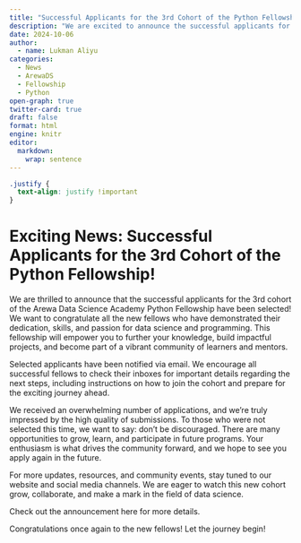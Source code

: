 ```yaml
---
title: "Successful Applicants for the 3rd Cohort of the Python Fellowship"
description: "We are excited to announce the successful applicants for the 3rd cohort of the Arewa Data Science Academy Python Fellowship."
date: 2024-10-06
author:
  - name: Lukman Aliyu
categories:
  - News
  - ArewaDS
  - Fellowship
  - Python
open-graph: true
twitter-card: true
draft: false
format: html
engine: knitr
editor: 
  markdown: 
    wrap: sentence
---
```


```css
.justify {
  text-align: justify !important
}
```

::: justify

# Exciting News: Successful Applicants for the 3rd Cohort of the Python Fellowship!  {.justify}

We are thrilled to announce that the successful applicants for the 3rd cohort of the Arewa Data Science Academy Python Fellowship have been selected! We want to congratulate all the new fellows who have demonstrated their dedication, skills, and passion for data science and programming. This fellowship will empower you to further your knowledge, build impactful projects, and become part of a vibrant community of learners and mentors.

Selected applicants have been notified via email. We encourage all successful fellows to check their inboxes for important details regarding the next steps, including instructions on how to join the cohort and prepare for the exciting journey ahead.

We received an overwhelming number of applications, and we're truly impressed by the high quality of submissions. To those who were not selected this time, we want to say: don't be discouraged. There are many opportunities to grow, learn, and participate in future programs. Your enthusiasm is what drives the community forward, and we hope to see you apply again in the future.

For more updates, resources, and community events, stay tuned to our website and social media channels. We are eager to watch this new cohort grow, collaborate, and make a mark in the field of data science.

Check out the announcement here for more details.

Congratulations once again to the new fellows! Let the journey begin!
:::
